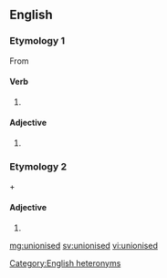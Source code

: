 ==English==

===Etymology 1===
From {{term|unionize|lang=en}}

====Verb====
{{head|en|verb form}}

# {{en-past of|unionise}}

====Adjective====
{{en-adj}}

# {{alternative spelling of|unionized|lang=en}}

===Etymology 2===
{{term|un-|lang=en}} + {{term|ionized|lang=en}}

====Adjective====
{{en-adj}}

# {{alternative spelling of|unionized|lang=en}}

[[Category:English heteronyms]]

[[mg:unionised]]
[[sv:unionised]]
[[vi:unionised]]